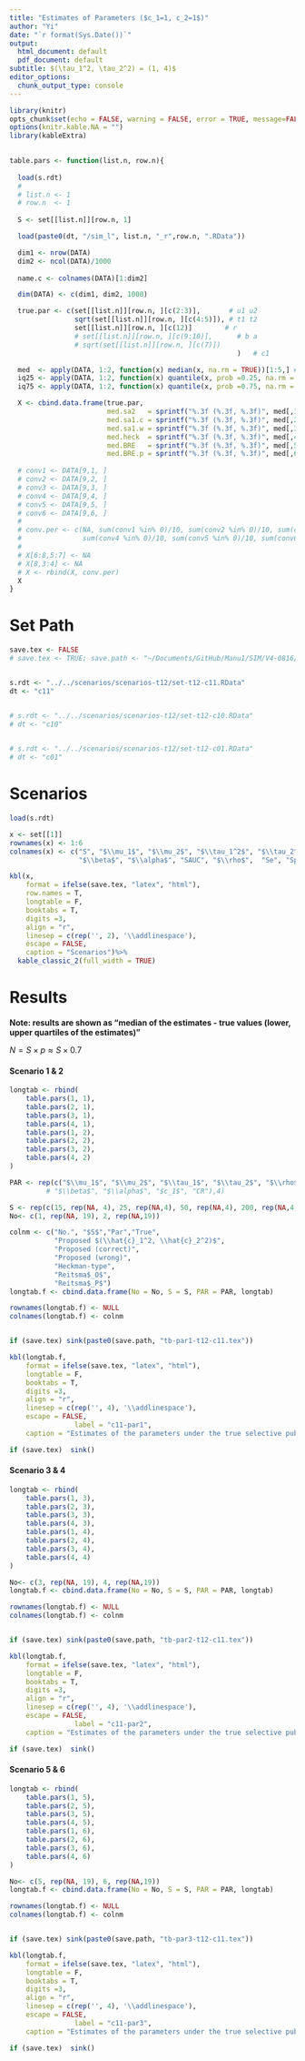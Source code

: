 ```yaml
---
title: "Estimates of Parameters ($c_1=1, c_2=1$)"
author: "Yi"
date: "`r format(Sys.Date())`"
output:
  html_document: default
  pdf_document: default
subtitle: $(\tau_1^2, \tau_2^2) = (1, 4)$
editor_options:
  chunk_output_type: console
---
```


```r

library(knitr)
opts_chunk$set(echo = FALSE, warning = FALSE, error = TRUE, message=FALSE, comment="", fig.pos = "H")
options(knitr.kable.NA = "")
library(kableExtra)

  
table.pars <- function(list.n, row.n){
  
  load(s.rdt) 
  # 
  # list.n <- 1
  # row.n  <- 1
  
  S <- set[[list.n]][row.n, 1]

  load(paste0(dt, "/sim_l", list.n, "_r",row.n, ".RData"))

  dim1 <- nrow(DATA)
  dim2 <- ncol(DATA)/1000
    
  name.c <- colnames(DATA)[1:dim2]

  dim(DATA) <- c(dim1, dim2, 1000)

  true.par <- c(set[[list.n]][row.n, ][c(2:3)],       # u1 u2
                sqrt(set[[list.n]][row.n, ][c(4:5)]), # t1 t2
                set[[list.n]][row.n, ][c(12)]        # r
                # set[[list.n]][row.n, ][c(9:10)],      # b a
                # sqrt(set[[list.n]][row.n, ][c(7)])
  														)   # c1

  med  <- apply(DATA, 1:2, function(x) median(x, na.rm = TRUE))[1:5,] # -true.par
  iq25 <- apply(DATA, 1:2, function(x) quantile(x, prob =0.25, na.rm = TRUE))[1:5,]
  iq75 <- apply(DATA, 1:2, function(x) quantile(x, prob =0.75, na.rm = TRUE))[1:5,]

  X <- cbind.data.frame(true.par, 
                        med.sa2   = sprintf("%.3f (%.3f, %.3f)", med[,1], iq25[,1], iq75[,1]),
                        med.sa1.c = sprintf("%.3f (%.3f, %.3f)", med[,2], iq25[,2], iq75[,2]),
                        med.sa1.w = sprintf("%.3f (%.3f, %.3f)", med[,3], iq25[,3], iq75[,3]),
                        med.heck  = sprintf("%.3f (%.3f, %.3f)", med[,4], iq25[,4], iq75[,4]),
                        med.BRE   = sprintf("%.3f (%.3f, %.3f)", med[,5], iq25[,5], iq75[,5]),
                        med.BRE.p = sprintf("%.3f (%.3f, %.3f)", med[,6], iq25[,6], iq75[,6]) )
  
  # conv1 <- DATA[9,1, ]
  # conv2 <- DATA[9,2, ]
  # conv3 <- DATA[9,3, ]
  # conv4 <- DATA[9,4, ]
  # conv5 <- DATA[9,5, ]
  # conv6 <- DATA[9,6, ]
  # 
  # conv.per <- c(NA, sum(conv1 %in% 0)/10, sum(conv2 %in% 0)/10, sum(conv3 %in% 0)/10,
  #               sum(conv4 %in% 0)/10, sum(conv5 %in% 0)/10, sum(conv6 %in% 0)/10)
  # 
  # X[6:8,5:7] <- NA
  # X[8,3:4] <- NA
  # X <- rbind(X, conv.per)
  X
}
```


# Set Path

```r

save.tex <- FALSE
# save.tex <- TRUE; save.path <- "~/Documents/GitHub/Manu1/SIM/V4-0816/supp/tab/"


s.rdt <- "../../scenarios/scenarios-t12/set-t12-c11.RData"
dt <- "c11"


# s.rdt <- "../../scenarios/scenarios-t12/set-t12-c10.RData"
# dt <- "c10"

 
# s.rdt <- "../../scenarios/scenarios-t12/set-t12-c01.RData"
# dt <- "c01"

```


# Scenarios

```r
load(s.rdt)

x <- set[[1]]
rownames(x) <- 1:6
colnames(x) <- c("S", "$\\mu_1$", "$\\mu_2$", "$\\tau_1^2$", "$\\tau_2^2$", "$\\tau_{12}$", "$c_1^2$", "$c_2^2$",
                 "$\\beta$", "$\\alpha$", "SAUC", "$\\rho$",  "Se", "Sp")

kbl(x, 
    format = ifelse(save.tex, "latex", "html"),
    row.names = T,
    longtable = F, 
    booktabs = T, 
    digits =3,
    align = "r",
    linesep = c(rep('', 2), '\\addlinespace'),
    escape = FALSE,
    caption = "Scenarios")%>% 
  kable_classic_2(full_width = TRUE)
```



# Results

**Note: results are shown as "median of the estimates - true values (lower, upper quartiles of the estimates)"**

$N = S\times p \approx S \times 0.7$

#### Scenario 1 & 2

```r


longtab <- rbind(
	table.pars(1, 1),
	table.pars(2, 1),
	table.pars(3, 1),
	table.pars(4, 1),
	table.pars(1, 2),
	table.pars(2, 2),
	table.pars(3, 2),
	table.pars(4, 2)	
)

PAR <- rep(c("$\\mu_1$", "$\\mu_2$", "$\\tau_1$", "$\\tau_2$", "$\\rho$"),8) 
         # "$\\beta$", "$\\alpha$", "$c_1$", "CR"),4)

S <- rep(c(15, rep(NA, 4), 25, rep(NA,4), 50, rep(NA,4), 200, rep(NA,4)),2)
No<- c(1, rep(NA, 19), 2, rep(NA,19))

colnm <- c("No.", "$S$","Par","True", 
           "Proposed $(\\hat{c}_1^2, \\hat{c}_2^2)$",
           "Proposed (correct)",
           "Proposed (wrong)",
           "Heckman-type",
           "Reitsma$_O$", 
           "Reitsma$_P$")
longtab.f <- cbind.data.frame(No = No, S = S, PAR = PAR, longtab)

rownames(longtab.f) <- NULL
colnames(longtab.f) <- colnm


if (save.tex) sink(paste0(save.path, "tb-par1-t12-c11.tex"))

kbl(longtab.f, 
    format = ifelse(save.tex, "latex", "html"),
    longtable = F, 
    booktabs = T, 
    digits =3,
    align = "r",
    linesep = c(rep('', 4), '\\addlinespace'),
    escape = FALSE,
				label = "c11-par1",
    caption = "Estimates of the parameters under the true selective publication mechanism of $(c_1, c_2) = (1/\\sqrt{2}, 1/\\sqrt{2})$ (Scenario No.1-2)")

if (save.tex)  sink()

```

#### Scenario 3 & 4

```r

longtab <- rbind(
	table.pars(1, 3),
	table.pars(2, 3),
	table.pars(3, 3),
	table.pars(4, 3),
	table.pars(1, 4),
	table.pars(2, 4),
	table.pars(3, 4),
	table.pars(4, 4)	
)

No<- c(3, rep(NA, 19), 4, rep(NA,19))
longtab.f <- cbind.data.frame(No = No, S = S, PAR = PAR, longtab)

rownames(longtab.f) <- NULL
colnames(longtab.f) <- colnm


if (save.tex) sink(paste0(save.path, "tb-par2-t12-c11.tex"))

kbl(longtab.f, 
    format = ifelse(save.tex, "latex", "html"),
    longtable = F, 
    booktabs = T, 
    digits =3,
    align = "r",
    linesep = c(rep('', 4), '\\addlinespace'),
    escape = FALSE,
				label = "c11-par2",
    caption = "Estimates of the parameters under the true selective publication mechanism of $(c_1, c_2) = (1/\\sqrt{2}, 1/\\sqrt{2})$ (Scenario No.3-4)")

if (save.tex)  sink()


```

#### Scenario 5 & 6

```r


longtab <- rbind(
	table.pars(1, 5),
	table.pars(2, 5),
	table.pars(3, 5),
	table.pars(4, 5),
	table.pars(1, 6),
	table.pars(2, 6),
	table.pars(3, 6),
	table.pars(4, 6)	
)

No<- c(5, rep(NA, 19), 6, rep(NA,19))
longtab.f <- cbind.data.frame(No = No, S = S, PAR = PAR, longtab)

rownames(longtab.f) <- NULL
colnames(longtab.f) <- colnm


if (save.tex) sink(paste0(save.path, "tb-par3-t12-c11.tex"))

kbl(longtab.f, 
    format = ifelse(save.tex, "latex", "html"),
    longtable = F, 
    booktabs = T, 
    digits =3,
    align = "r",
    linesep = c(rep('', 4), '\\addlinespace'),
    escape = FALSE,
				label = "c11-par3",
    caption = "Estimates of the parameters under the true selective publication mechanism of $(c_1, c_2) = (1/\\sqrt{2}, 1/\\sqrt{2})$ (Scenario No.5-6)")

if (save.tex)  sink()

```


